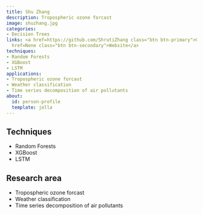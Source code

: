 ```yaml
---
title: Shu Zhang
description: Tropospheric ozone forcast
image: shuzhang.jpg
categories:
- Decision Trees
links: <a href=https://github.com/ShrutiZhang class="btn btn-primary">Github</a><a
  href=None class="btn btn-secondary">Website</a>
techniques:
- Random Forests
- XGBoost
- LSTM
applications:
- Tropospheric ozone forcast
- Weather classification
- Time series decomposition of air pollutants
about:
  id: person-profile
  template: jolla
---
```

   
:::{#person-profile}
:::
   
##
## Techniques
   
- Random Forests
- XGBoost
- LSTM
   
##
## Research area
   
- Tropospheric ozone forcast
- Weather classification
- Time series decomposition of air pollutants

